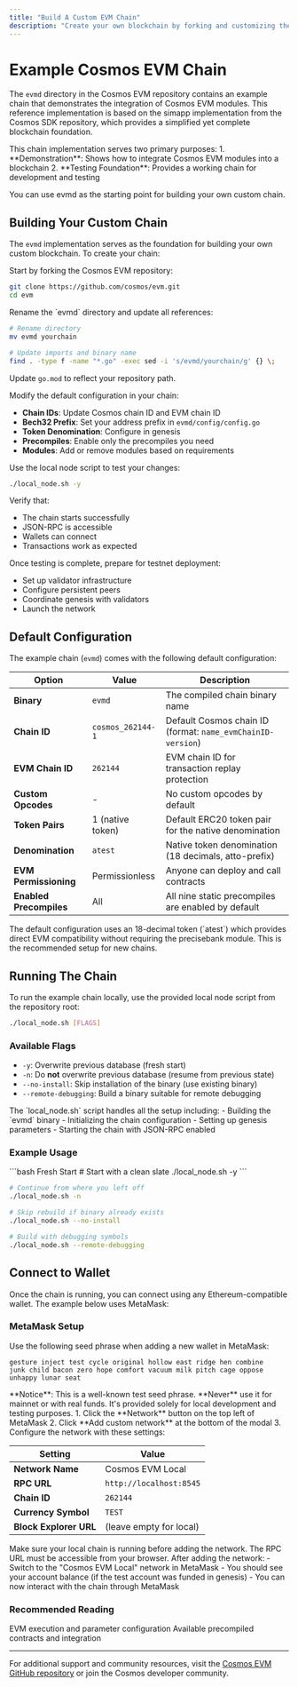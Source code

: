 ```yaml
---
title: "Build A Custom EVM Chain"
description: "Create your own blockchain by forking and customizing the Cosmos EVM reference chain (evmd). This guide covers the example chain configuration, running the chain locally, and understanding the foundation for building your custom network."
---
```


# Example Cosmos EVM Chain

The `evmd` directory in the Cosmos EVM repository contains an example chain that demonstrates the integration of Cosmos EVM modules. This reference implementation is based on the simapp implementation from the Cosmos SDK repository, which provides a simplified yet complete blockchain foundation.

<Info>
This chain implementation serves two primary purposes:
1. **Demonstration**: Shows how to integrate Cosmos EVM modules into a blockchain
2. **Testing Foundation**: Provides a working chain for development and testing

You can use evmd as the starting point for building your own custom chain.
</Info>

## Building Your Custom Chain

The `evmd` implementation serves as the foundation for building your own custom blockchain. To create your chain:

<Steps>
<Step title="Fork the Repository">
Start by forking the Cosmos EVM repository:

```bash
git clone https://github.com/cosmos/evm.git
cd evm
```
</Step>

<Step title="Rename and Rebrand">
Rename the `evmd` directory and update all references:

```bash
# Rename directory
mv evmd yourchain

# Update imports and binary name
find . -type f -name "*.go" -exec sed -i 's/evmd/yourchain/g' {} \;
```

Update `go.mod` to reflect your repository path.
</Step>

<Step title="Customize Configuration">
Modify the default configuration in your chain:

- **Chain IDs**: Update Cosmos chain ID and EVM chain ID
- **Bech32 Prefix**: Set your address prefix in `evmd/config/config.go`
- **Token Denomination**: Configure in genesis
- **Precompiles**: Enable only the precompiles you need
- **Modules**: Add or remove modules based on requirements

</Step>

<Step title="Test Locally">
Use the local node script to test your changes:

```bash
./local_node.sh -y
```

Verify that:
- The chain starts successfully
- JSON-RPC is accessible
- Wallets can connect
- Transactions work as expected
</Step>

<Step title="Deploy to Testnet">
Once testing is complete, prepare for testnet deployment:

- Set up validator infrastructure
- Configure persistent peers
- Coordinate genesis with validators
- Launch the network

</Step>
</Steps>

## Default Configuration

The example chain (`evmd`) comes with the following default configuration:

| Option              | Value                  | Description |
|---------------------|------------------------|-------------|
| **Binary**          | `evmd`                 | The compiled chain binary name |
| **Chain ID**        | `cosmos_262144-1`      | Default Cosmos chain ID (format: `name_evmChainID-version`) |
| **EVM Chain ID**    | `262144`               | EVM chain ID for transaction replay protection |
| **Custom Opcodes**  | -                      | No custom opcodes by default |
| **Token Pairs**     | 1 (native token)       | Default ERC20 token pair for the native denomination |
| **Denomination**    | `atest`                | Native token denomination (18 decimals, atto-prefix) |
| **EVM Permissioning** | Permissionless       | Anyone can deploy and call contracts |
| **Enabled Precompiles** | All               | All nine static precompiles are enabled by default |

<Tip>
The default configuration uses an 18-decimal token (`atest`) which provides direct EVM compatibility without requiring the precisebank module. This is the recommended setup for new chains.
</Tip>

## Running The Chain

To run the example chain locally, use the provided local node script from the repository root:

```bash
./local_node.sh [FLAGS]
```

### Available Flags

- `-y`: Overwrite previous database (fresh start)
- `-n`: Do **not** overwrite previous database (resume from previous state)
- `--no-install`: Skip installation of the binary (use existing binary)
- `--remote-debugging`: Build a binary suitable for remote debugging

<Note>
The `local_node.sh` script handles all the setup including:
- Building the `evmd` binary
- Initializing the chain configuration
- Setting up genesis parameters
- Starting the chain with JSON-RPC enabled
</Note>

### Example Usage

<CodeGroup>
```bash Fresh Start
# Start with a clean slate
./local_node.sh -y
```

```bash Resume Previous State
# Continue from where you left off
./local_node.sh -n
```

```bash Development Mode
# Skip rebuild if binary already exists
./local_node.sh --no-install
```

```bash Debug Mode
# Build with debugging symbols
./local_node.sh --remote-debugging
```
</CodeGroup>

## Connect to Wallet

Once the chain is running, you can connect using any Ethereum-compatible wallet. The example below uses MetaMask:

### MetaMask Setup

<Steps>
<Step title="Import Test Account">
Use the following seed phrase when adding a new wallet in MetaMask:

```
gesture inject test cycle original hollow east ridge hen combine
junk child bacon zero hope comfort vacuum milk pitch cage oppose
unhappy lunar seat
```

<Warning>
**Notice**: This is a well-known test seed phrase. **Never** use it for mainnet or with real funds. It's provided solely for local development and testing purposes.
</Warning>
</Step>

<Step title="Add Custom Network">
1. Click the **Network** button on the top left of MetaMask
2. Click **Add custom network** at the bottom of the modal
3. Configure the network with these settings:

| Setting | Value |
|---------|-------|
| **Network Name** | Cosmos EVM Local |
| **RPC URL** | `http://localhost:8545` |
| **Chain ID** | `262144` |
| **Currency Symbol** | `TEST` |
| **Block Explorer URL** | (leave empty for local) |

<Tip>
Make sure your local chain is running before adding the network. The RPC URL must be accessible from your browser.
</Tip>
</Step>

<Step title="Verify Connection">
After adding the network:
- Switch to the "Cosmos EVM Local" network in MetaMask
- You should see your account balance (if the test account was funded in genesis)
- You can now interact with the chain through MetaMask
</Step>
</Steps>

### Recommended Reading

<CardGroup cols={2}>
<Card title="VM Module" icon="microchip" href="docs/evm/next/documentation/cosmos-sdk/modules/vm">
EVM execution and parameter configuration
</Card>

<Card title="Precompiles Overview" icon="puzzle" href="/docs/evm/next/documentation/smart-contracts/precompiles/overview">
Available precompiled contracts and integration
</Card>
</CardGroup>

---

For additional support and community resources, visit the [Cosmos EVM GitHub repository](https://github.com/cosmos/evm) or join the Cosmos developer community.